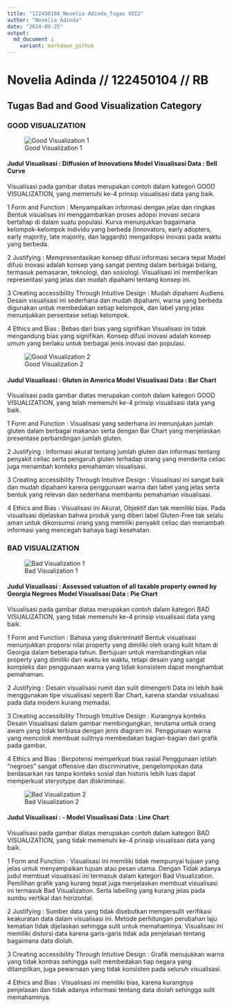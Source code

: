 ---
title: "122450104_Novelia Adinda_Tugas VDI2"
author: "Novelia Adinda"
date: "2024-09-25"
output: 
  md_document :
    variant: markdown_github
---

# Novelia Adinda // 122450104 // RB

## Tugas Bad and Good Visualization Category

### GOOD VISUALIZATION

![Good Visualization 1](images/Screenshot%202024-09-19%20230459.png)

#### Judul Visualisasi : Diffusion of Innovations Model Visualisasi Data : Bell Curve

Visualisasi pada gambar diatas merupakan contoh dalam kategori GOOD VISUALIZATION, yang memenuhi ke-4 prinsip visualisasi data yang baik.

1 Form and Function : Menyampaikan informasi dengan jelas dan ringkas Bentuk visualisas ini menggambarkan proses adopsi inovasi secara bertahap di dalam suatu populasi. Kurva menunjukkan bagaimana kelompok-kelompok individu yang berbeda (innovators, early adopters, early majority, late majority, dan laggards) mengadopsi inovasi pada waktu yang berbeda.

2 Justifying : Mempresentasikan konsep difusi informasi secara tepat Model difusi inovasi adalah konsep yang sangat penting dalam berbagai bidang, termasuk pemasaran, teknologi, dan sosiologi. Visualisasi ini memberikan representasi yang jelas dan mudah dipahami tentang konsep ini.

3 Creating accessibility Through Intuitive Design : Mudah dipahami Audiens Desain visualisasi ini sederhana dan mudah dipahami, warna yang berbeda digunakan untuk membedakan setiap kelompok, dan label yang jelas menunjukkan persentase setiap kelompok.

4 Ethics and Bias : Bebas dari bias yang signifikan Visualisasi ini tidak mengandung bias yang signifikan. Konsep difusi inovasi adalah konsep umum yang berlaku untuk berbagai jenis inovasi dan populasi.

![Good Visualization 2](images/What%20Is%20Data%20Visualization_%20Definition,%20Types,%20Tips,%20and%20Examples.jpeg)

#### Judul Visualisasi : Gluten in America Model Visualisasi Data : Bar Chart

Visualisasi pada gambar diatas merupakan contoh dalam kategori GOOD VISUALIZATION, yang telah memenuhi ke-4 prinsip visualisasi data yang baik.

1 Form and Function : Visualisasi yang sederhana ini menunjukan jumlah gluten dalam berbagai makanan serta dengan Bar Chart yang menjelaskan presentase perbandingan jumlah gluten.

2 Justifying : Informasi akurat tentang jumlah gluten dan informasi tentang penyakit celiac serta pengaruh gluten terhadap orang yang menderita celiac juga menambah konteks pemahaman visualisasi.

3 Creating accessibility Through Intuitive Design : Visualisasi ini sangat baik dan mudah dipahami karena penggunaan warna dan label yang jelas serta bentuk yang relevan dan sederhana membantu pemahaman visualisasi.

4 Ethics and Bias : Visualisasi ini Akurat, Objektif dan tak memiliki bias. Pada visualisasi dijelaskan bahwa produk yang diberi label Gluten-Free tak selalu aman untuk dikonsumsi orang yang memiliki penyakit celiac dan menambah informasi yang mencegah bahaya bagi kesehatan.

### BAD VISUALIZATION

![Bad Visualization 1](images/Screenshot%202024-09-24%20112627-01.png)

#### Judul Visualisasi : Assessed valuation of all taxable property owned by Georgia Negroes Model Visualisasi Data : Pie Chart

Visualisasi pada gambar diatas merupakan contoh dalam kategori BAD VISUALIZATION, yang tidak memenuhi ke-4 prinsip visualisasi data yang baik.

1 Form and Function : Bahasa yang diskriminatif Bentuk visualisasi menunjukkan proporsi nilai property yang dimiliki oleh orang kulit hitam di Georgia dalam beberapa tahun. Bertujuan untuk membandingkan nilai property yang dimiliki dari waktu ke waktu, tetapi desain yang sangat kompleks dan penggunaan warna yang tidak konsistem dapat menghambat pemahaman.

2 Justifying : Desain visualisasi rumit dan sulit dimengerti Data ini lebih baik menggunakan tipe visualisasi seperti Bar Chart, karena standar vsiualisasi pada data modern kurang memadai.

3 Creating accessibility Through Intuitive Design : Kurangnya konteks Desain Visualisasi dalam gambar membingungkan, terutama untuk orang awam yang tidak terbiasa dengan jenis diagram ini. Penggunaan warna yang mencolok membuat sulitnya membedakan bagian-bagian dari grafik pada gambar.

4 Ethics and Bias : Berpotensi memperkuat bias rasial Penggunaan istilah “negroes” sangat offensive dan discriminative, pengelompokan data berdasarkan ras tanpa konteks sosial dan historis lebih luas dapat memperkuat steryotype dan diskriminasi.

![Bad Visualization 2](images/Bad%20Infographics_%20The%20Worst%20Infographics%20of%202020%20-%20Venngage.jpeg)

#### Judul Visualisasi : -  Model Visualisasi Data : Line Chart

Visualisasi pada gambar diatas merupakan contoh dalam kategori BAD VISUALIZATION, yang tidak memenuhi ke-4 prinsip visualisasi data yang baik.

1 Form and Function : Visualisasi ini memiliki tidak mempunyai tujuan yang jelas untuk menyampaikan tujuan atau pesan utama. Dengan Tidak adanya judul membuat visualisasi ini termasuk dalam kategori Bad Visualization. Pemilihan grafik yang kurang tepat juga menjelaskan membuat visualisasi ini termasuk Bad Visualization. Serta labelling yang kurang jelas pada sumbu vertikal dan horizontal.

2 Justifying : Sumber data yang tidak disebutkan mempersulit verifikasi keakuratan data dalam visualisasi ini. Metode perhitungan perubahan laju kematian tidak dijelaskan sehingga sulit untuk memahaminya. Visualisasi ini memiliki distorsi data karena garis-garis tidak ada penjelasan tentang bagaimana data diolah.

3 Creating accessibility Through Intuitive Design : Grafik menujukkan warna yang tidak kontras sehingga sulit membedakan tiap negara yang ditampilkan, juga pewarnaan yang tidak konsisten pada seluruh visualisasi.

4 Ethics and Bias : Visualisasi ini memiliki bias, karena kurangnya penjelasan dan tidak adanya informasi tentang data diolah sehingga sulit memahaminya.
